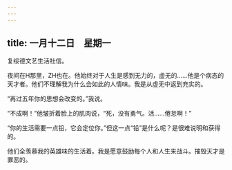 ```yaml
---
---
---
```

title: 一月十二日　星期一
---




复绥德文艺生活社信。



夜间在H那里，ZH也在。他始终对于人生是感到无力的，虚无的……他是个病态的天才者。他们不理解我为什么会如此的人情味。我是从虚无中返到充实的。

“再过五年你的思想会改变的。”我说。

“不成啊！”他皱折着脸上的肌肉说，“死，没有勇气。活……倦怠啊！”

“你的生活需要一点铅，它会定位你。”但这一点“铅”是什么呢？是很难说明和获得的。

他们全羡慕我的英雄味的生活着。我是愿意鼓励每个人和人生来战斗。摧毁天才是罪恶的。
